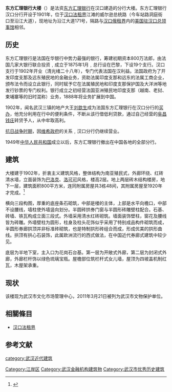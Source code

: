 {{Infobox historic site
| 公布 = yes
| name = 东方汇理银行大楼
| location = [[武汉市|武汉市]][[江岸区|江岸区]]
| designation1_offname = 东方汇理银行大楼
| designation1 = 武汉市优秀历史建筑
| designation1_number = 105902
| designation1_free1name = 时代
| designation1_free1value = 1902年
| designation1_free2name = 等级
| designation1_free2value = 二级保护
}}

'''东方汇理银行大楼'''（{{lang-fr|'''Banque de L'Indo-Chine'''}}）是法资[[东方汇理银行|东方汇理银行]]在汉口建造的分行大楼。东方汇理银行汉口分行开设于1901年，位于[[汉口法租界|汉口法租界]]江滩的威尔逊总统路（今车站路洞庭街口至沿江大道），现地址为沿江大道171号，隔路与[[汉口俄租界|汉口俄租界]]内的[[美国驻汉口总领事馆|美国驻汉口总领事馆]]相邻。

==历史==

东方汇理银行是法国在华银行中势力最强的银行，筹建初期资本800万法郎，由法国几家大银行联合投资﹐成立于1875年1月﹐总行设在巴黎，下设19个支行。汉口支行于1902年开业（清光绪二十八年），专门代表法国在汉利益。法国政府为了开发印度支那及远东殖民地的金融业务，资助法属印度支那和远东的法属工商企业，颁布法令而设立此银行，同时赋予它在法属殖民地和印度支那保护国及大洋洲等地发行钞票的专门权利。银行成立之初经营法国亚洲殖民地印度支那（越南、老挝、柬埔寨等的旧时混称）业务，1888年将业务扩展到中国。

1902年，闻名武汉三镇的地产大王[[刘歆生|刘歆生]]成为法国东方汇理银行在汉口分行的[[买办|买办]]，他充分利用在行中的便利条件，不断从该行借低利贷款，通过自己经营的[[阜昌钱庄|阜昌钱庄]]转贷予人，从中牟取高利。

[[中国抗日战争|抗日战争时期]]，因[[维希法国|维希政府]]的关系﹐汉口分行仍继续营业。

1949年[[中华人民共和国|中华人民共和国]]成立以后，东方汇理银行撤出在中国各地的全部分行。

==建筑==

大楼建于1902年，折衷主义建筑风格，整体结构为南亚殖民式，外廊环绕、红砖清水墙，立面装饰为[[巴洛克|巴洛克]]、[[洛可可|洛可可]]风格，楼高2层。地上两层砖木结构楼房，地下一层，建筑面积800平方米，连同附属房屋共3栋48间，其附属房屋至1920年才完成。<ref>{{cite web |author1=武汉市档案馆 |title=法国东方汇理银行汉口分行 |url=https://www.whda.org.cn/dawh/show-1578.html |website=武汉市档案馆 |accessdate=2022-06-13}}</ref>

横向三段构图，厚重的底座条石砌筑，中部是楼的主体，上部是水平向檐口，中部不设腰线，墙柱使外墙竖向划分。半圆砖拱券门窗与半圆形砖雕壁柱配合。石基、砖墙、铁瓦构成立面三段式。外墙采用清水红砖砌筑。墙面装饰壁柱，窗花及腰线皆为砖雕。外墙壁柱为圆形，柱身及柱头花饰似乎采用了特别成品构件砌筑而成，半圆形券廊拱顶并非标准砖砌筑，也是特制拱形砖组合而成，形成优美的拱形曲线。拱顶有拱心石装饰，此属欧洲流行的西式做法，在中国近代券廊式建筑中较少见。

底层为半地下室，主入口为花岗石台基。第一层为开敞式外廊，第二层为封闭式外廊，外廊栏杆饰以绿色琉璃宝瓶。屋檐部位筑栏杆式女儿墙，屋顶为四坡盖机制红瓦，木屋架承重。

==现状==

该楼现为武汉市文化市场管理中心，2011年3月21日被列为武汉市文物保护单位。

== 相關條目 ==

*[[汉口法租界|汉口法租界]]

== 参考文献 ==
{{Reflist}}

[[category:武汉近代建筑|category:武汉近代建筑]]
[[Category:江岸区|Category:江岸区]]
[[Category:武汉金融机构建筑物|Category:武汉金融机构建筑物]]
[[Category:武汉市优秀历史建筑|Category:武汉市优秀历史建筑]]
